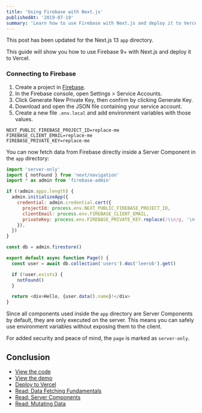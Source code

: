 ```yaml
---
title: 'Using Firebase with Next.js'
publishedAt: '2019-07-19'
summary: 'Learn how to use Firebase with Next.js and deploy it to Vercel.'
---
```


<Callout emoji="💡">

This post has been updated for the Next.js 13 `app` directory.

</Callout>

This guide will show you how to use Firebase 9+ with Next.js and deploy it to Vercel.

### Connecting to Firebase

1. Create a project in [Firebase](https://firebase.google.com/docs/firestore/quickstart).
1. In the Firebase console, open Settings > Service Accounts.
1. Click Generate New Private Key, then confirm by clicking Generate Key.
1. Download and open the JSON file containing your service account.
1. Create a new file `.env.local` and add environment variables with those values.

```bash: title=".env.local"
NEXT_PUBLIC_FIREBASE_PROJECT_ID=replace-me
FIREBASE_CLIENT_EMAIL=replace-me
FIREBASE_PRIVATE_KEY=replace-me
```

You can now fetch data from Firebase directly inside a Server Component in the `app` directory:

```js title="app/page.tsx"
import 'server-only'
import { notFound } from 'next/navigation'
import * as admin from 'firebase-admin'

if (!admin.apps.length) {
  admin.initializeApp({
    credential: admin.credential.cert({
      projectId: process.env.NEXT_PUBLIC_FIREBASE_PROJECT_ID,
      clientEmail: process.env.FIREBASE_CLIENT_EMAIL,
      privateKey: process.env.FIREBASE_PRIVATE_KEY.replace(/\\n/g, '\n'),
    }),
  })
}

const db = admin.firestore()

export default async function Page() {
  const user = await db.collection('users').doc('leerob').get()

  if (!user.exists) {
    notFound()
  }

  return <div>Hello, {user.data().name}!</div>
}
```

Since all components used inside the `app` directory are Server Components by default, they are only executed on the server. This means you can safely use environment variables without exposing them to the client.

For added security and peace of mind, the `page` is marked as `server-only`.

## Conclusion

- [View the code](https://github.com/leerob/nextjs-vercel-firebase)
- [View the demo](https://nextjs-vercel-firebase.vercel.app/)
- [Deploy to Vercel](https://vercel.com/new/clone?repository-url=https%3A%2F%2Fgithub.com%2Fleerob%2Fnextjs-vercel-firebase&env=NEXT_PUBLIC_FIREBASE_PROJECT_ID,FIREBASE_CLIENT_EMAIL,FIREBASE_PRIVATE_KEY&project-name=nextjs-firebase&repo-name=nextjs-firebase)
- [Read: Data Fetching Fundamentals](https://beta.nextjs.org/docs/data-fetching/fundamentals)
- [Read: Server Components](https://beta.nextjs.org/docs/rendering/server-and-client-components)
- [Read: Mutating Data](https://beta.nextjs.org/docs/data-fetching/mutating)
